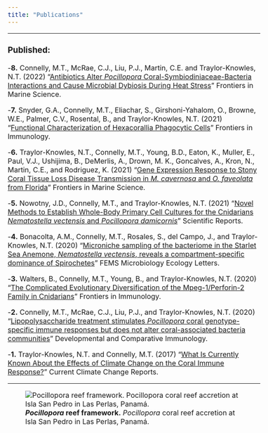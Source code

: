 ```yaml
---
title: "Publications"
---
```

<style type="text/css">

body, td {
   font-size: 16px;
}
</style>
***

### Published:

-**8.** Connelly, M.T., McRae, C.J., Liu, P.J., Martin, C.E. and Traylor-Knowles, N.T. (2022) “[Antibiotics Alter *Pocillopora* Coral-Symbiodiniaceae-Bacteria Interactions and Cause Microbial Dybiosis During Heat Stress](https://doi.org/10.3389/fmars.2021.814124)” Frontiers in Marine Science.

-**7.** Snyder, G.A., Connelly, M.T., Eliachar, S., Girshoni-Yahalom, O., Browne, W.E., Palmer, C.V., Rosental, B., and Traylor-Knowles, N.T. (2021) “[Functional Characterization of Hexacorallia Phagocytic Cells](https://doi.org/10.3389/fimmu.2021.662803)” Frontiers in Immunology.

-**6.** Traylor-Knowles, N.T., Connelly, M.T., Young, B.D., Eaton, K., Muller, E., Paul, V.J., Ushijima, B., DeMerlis, A., Drown, M. K., Goncalves, A., Kron, N., Martin, C.E., and Rodriguez, K. (2021) “[Gene Expression Response to Stony Coral Tissue Loss Disease Transmission in *M. cavernosa* and *O. faveolata* from Florida](https://doi.org/10.3389/fmars.2021.681563)” Frontiers in Marine Science.

-**5.** Nowotny, J.D., Connelly, M.T., and Traylor-Knowles, N.T. (2021) “[Novel Methods to Establish Whole-Body Primary Cell Cultures for the Cnidarians *Nematostella vectensis* and *Pocillopora damicornis*](https://doi.org/10.1038/s41598-021-83549-7)” Scientific Reports.

-**4.** Bonacolta, A.M., Connelly, M.T., Rosales, S., del Campo, J., and Traylor-Knowles, N.T. (2020) “[Microniche sampling of the bacteriome in the Starlet Sea Anemone, *Nematostella vectensis*, reveals a compartment-specific dominance of Spirochetes](https://doi.org/10.1093/femsle/fnab002)” FEMS Microbiology Ecology Letters.

-**3.** Walters, B., Connelly, M.T., Young, B., and Traylor-Knowles, N.T. (2020) “[The Complicated Evolutionary Diversification of the Mpeg-1/Perforin-2 Family in Cnidarians](https://doi.org/10.3389/fimmu.2020.01690)” Frontiers in Immunology.

-**2.** Connelly, M.T., McRae, C.J., Liu, P.J., and Traylor-Knowles, N.T. (2020) “[Lipopolysaccharide treatment stimulates *Pocillopora* coral genotype-specific immune responses but does not alter coral-associated bacteria communities](https://doi.org/10.1016/j.dci.2020.103717)” Developmental and Comparative Immunology.

-**1.** Traylor-Knowles, N.T. and Connelly, M.T. (2017) “[What Is Currently Known About the Effects of Climate Change on the Coral Immune Response?](https://doi.org/10.1007/s40641-017-0077-7)” Current Climate Change Reports.

***

![***Pocillopora* reef framework.** *Pocillopora* coral reef accretion at Isla San Pedro in Las Perlas, Panamá.](./images/Reef_SanPedro_A.JPG)
